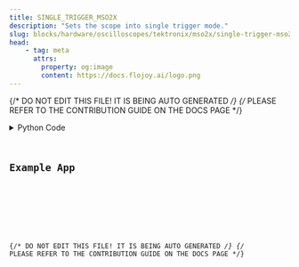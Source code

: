```yaml
---
title: SINGLE_TRIGGER_MSO2X
description: "Sets the scope into single trigger mode."
slug: blocks/hardware/oscilloscopes/tektronix/mso2x/single-trigger-mso2x
head:
    - tag: meta
      attrs:
        property: og:image
        content: https://docs.flojoy.ai/logo.png
---
```


{/* DO NOT EDIT THIS FILE! IT IS BEING AUTO GENERATED */}
{/* PLEASE REFER TO THE CONTRIBUTION GUIDE ON THE DOCS PAGE */}


<DownloadStudioBanner />
<PythonDocsDisplay docstring={block_data["docstring"]} />
<details>
<summary>Python Code</summary>



<Code code={pythonCode} lang="py" wrap theme="dracula" />

[Find this Flojoy Block on GitHub](https://github.com/flojoy-ai/blocks/blob/main/blocks/HARDWARE/OSCILLOSCOPES/TEKTRONIX/MSO2X/SINGLE_TRIGGER_MSO2X/SINGLE_TRIGGER_MSO2X.py)

</details>

## Example App


<GetHelpWidget />


<AppDisplay app={app} blockName="SINGLE_TRIGGER_MSO2X" client:visible />


<Example />

{/* DO NOT EDIT THIS FILE! IT IS BEING AUTO GENERATED */}
{/* PLEASE REFER TO THE CONTRIBUTION GUIDE ON THE DOCS PAGE */}
